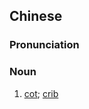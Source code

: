 ==Chinese==
{{zh-forms|s=婴儿床|type=21}}

===Pronunciation===
{{zh-pron
|m=yīng'érchuáng
|c=jing1 ji4 cong4
|cat=n
}}

===Noun===
{{zh-noun}}

# [[cot]]; [[crib]] {{gloss|bed for babies}}
